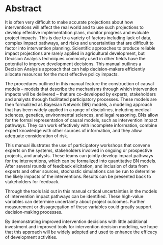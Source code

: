 # Abstract 

It is often very difficult to make accurate projections about how interventions will affect the real world and to use such projections to develop effective implementation plans, monitor progress and evaluate project impacts. This is due to a variety of factors including lack of data, complex impact pathways, and risks and uncertainties that are difficult to factor into intervention planning. Scientific approaches to produce reliable impact projections are rarely applied in agricultural development, but Decision Analysis techniques commonly used in other fields have the potential to improve development decisions. This manual outlines a Decision Analysis approach that can help decision-makers efficiently allocate resources for the most effective policy impacts. 

The procedures outlined in this manual feature the construction of causal models – models that describe the mechanisms through which intervention impacts will be delivered – that are co-developed by experts, stakeholders and analysts through facilitated participatory processes. These models are then formalized as Bayesian Network (BN) models, a modeling approach that has been widely applied in a range of disciplines, including medical sciences, genetics, environmental sciences, and legal reasoning. BNs allow for the formal representation of causal models, such as intervention impact pathways. They can work effectively with incomplete information, combine expert knowledge with other sources of information, and they allow adequate consideration of risk.

This manual illustrates the use of participatory workshops that convene experts on the systems, stakeholders involved in ongoing or prospective projects, and analysts. These teams can jointly develop impact pathways for the interventions, which can be formalized into quantitative BN models. After several rounds of feedback elicitation, and inclusion of data from experts and other sources, stochastic simulations can be run to determine the likely impacts of the interventions. Results can be presented back to stakeholders for feedback. 

Through the tools laid out in this manual critical uncertainties in the models of intervention impact pathways can be identified. These high-value variables can determine uncertainty about project outcomes. Further measurement or dissagregation of these variables could greatly support decision-making processes. 

By demonstrating improved intervention decisions with little additional investment and improved tools for intervention decision modeling, we hope that this approach will be widely adopted and used to enhance the efficacy of development activities.

